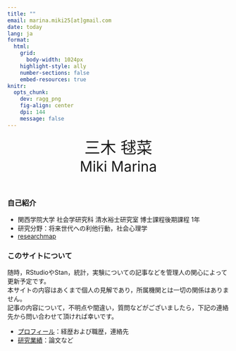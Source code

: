 ---
title: ""
email: marina.miki25[at]gmail.com
date: today
lang: ja
format: 
  html: 
    grid: 
      body-width: 1024px
    highlight-style: ally
    number-sections: false
    embed-resources: true
knitr: 
  opts_chunk: 
    dev: ragg_png
    fig-align: center
    dpi: 144
    message: false
---

<div style="text-align: center; margin-bottom: 50px;">
  <div style="font-size: 36px;">三木 毬菜</div>
  <div style="font-size: 32px;">Miki Marina</div>
</div>

<p> 
### 自己紹介
- 関西学院大学 社会学研究科 清水裕士研究室 博士課程後期課程 1年 
- 研究分野：将来世代への利他行動，社会心理学
- [researchmap](https://researchmap.jp/marinamiki)
</p>

<p>
### このサイトについて
随時，RStudioやStan，統計，実験についての記事などを管理人の関心によって更新予定です。<br>
本サイトの内容はあくまで個人の見解であり，所属機関とは一切の関係はありません。<br>
記事の内容について，不明点や間違い，質問などがございましたら，下記の連絡先から問い合わせて頂ければ幸いです。
</p>


<p>

- [プロフィール](profile.qmd)：経歴および職歴，連絡先
- [研究業績](works.qmd)：論文など

</p>

